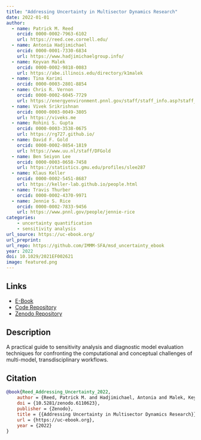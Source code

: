 ```yaml
---
title: "Addressing Uncertainty in Multisector Dynamics Research"
date: 2022-01-01
author: 
  - name: Patrick M. Reed
    orcid: 0000-0002-7963-6102
    url: https://reed.cee.cornell.edu/
  - name: Antonia Hadjimichael
    orcid: 0000-0001-7330-6834
    url: https://www.hadjimichaelgroup.info/
  - name: Keyvan Malek
    orcid: 0000-0002-9818-0083
    url: https://abe.illinois.edu/directory/k1malek
  - name: Tina Karimi
    orcid: 0000-0003-2801-8854
  - name: Chris R. Vernon
    orcid: 0000-0002-6045-7729
    url: https://energyenvironment.pnnl.gov/staff/staff_info.asp?staff_num=1834
  - name: Vivek Srikrishnan
    orcid: 0000-0003-0049-3805
    url: https://viveks.me
  - name: Rohini S. Gupta
    orcid: 0000-0003-3538-0675
    url: https://rg727.github.io/
  - name: David F. Gold
    orcid: 0000-0002-0854-1819
    url: https://www.uu.nl/staff/DFGold
  - name: Ben Seiyon Lee
    orcid: 0000-0003-0658-7458
    url: https://statistics.gmu.edu/profiles/slee287
  - name: Klaus Keller
    orcid: 0000-0002-5451-8687
    url: https://keller-lab.github.io/people.html
  - name: Travis Thurber
    orcid: 0000-0002-4370-9971
  - name: Jennie S. Rice
    orcid: 0000-0002-7833-9456
    url: https://www.pnnl.gov/people/jennie-rice
categories:
    - uncertainty quantification
    - sensitivity analysis
url_source: https://uc-ebook.org/
url_preprint: 
url_repo: https://github.com/IMMM-SFA/msd_uncertainty_ebook
year: 2022
doi: 10.1029/2021EF002621
image: featured.png
---
```


## Links

- [E-Book](https://uc-ebook.org)
- [Code Repository](https://github.com/IMMM-SFA/msd_uncertainty_ebook)
- [Zenodo Repository](https://doi.org/10.5281/zenodo.15391962)

## Description

A practical guide to sensitivity analysis and diagnostic model evaluation techniques for confronting the computational and conceptual challenges of multi-model, transdisciplinary workflows.

## Citation

```bibtex
@book{Reed_Addressing_Uncertainty_2022,
    author = {Reed, Patrick M. and Hadjimichael, Antonia and Malek, Keyvan and Karimi, Tina and Vernon, Chris R. and Srikrishnan, Vivek and Gupta, Rohini S. and Gold, David F. and Lee, Ben and Keller, Klaus and Thurber, Travis B. and Rice, Jennie S.},
    doi = {10.5281/zenodo.6110623},
    publisher = {Zenodo},
    title = {{Addressing Uncertainty in Multisector Dynamics Research}},
    url = {https://uc-ebook.org},
    year = {2022}
}
```